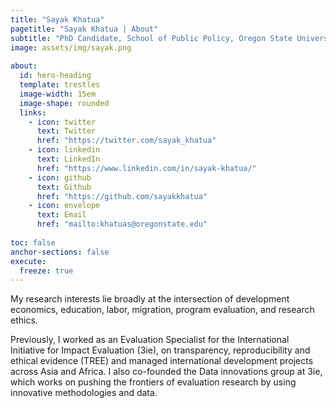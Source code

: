 ```yaml
---
title: "Sayak Khatua"
pagetitle: "Sayak Khatua | About"
subtitle: "PhD Candidate, School of Public Policy, Oregon State University "
image: assets/img/sayak.png
    
about:
  id: hero-heading
  template: trestles
  image-width: 15em
  image-shape: rounded
  links:
    - icon: twitter
      text: Twitter
      href: "https://twitter.com/sayak_khatua"
    - icon: linkedin
      text: LinkedIn
      href: "https://www.linkedin.com/in/sayak-khatua/"
    - icon: github
      text: Github
      href: "https://github.com/sayakkhatua"
    - icon: envelope
      text: Email
      href: "mailto:khatuas@oregonstate.edu"
    
toc: false
anchor-sections: false
execute: 
  freeze: true
---
```


My research interests lie broadly at the intersection of development economics, education, labor, migration, program evaluation, and research ethics.

Previously, I worked as an Evaluation Specialist for the International Initiative for Impact Evaluation (3ie), on transparency, reproducibility and ethical evidence (TREE) and managed international development projects across Asia and Africa. I also co-founded the Data innovations group at 3ie, which works on pushing the frontiers of evaluation research by using innovative methodologies and data.

